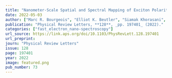 ```yaml
---
title: "Nanometer-Scale Spatial and Spectral Mapping of Exciton Polaritons in Structured Plasmonic Cavities"
date: 2022-05-03
author: ["Marc R. Bourgeois", "Elliot K. Beutler", "Siamak Khorasani", "Nicole Panek", "David J. Masiello"]
publication: "Physical Review Letters, **128**, _pp. 197401_ (2022)."
categories: ["fast_electron_nano-spectroscopy"]
url_source: https://link.aps.org/doi/10.1103/PhysRevLett.128.197401
url_preprint: 
journ: "Physical Review Letters"
issue: 128
page: 197401
year: 2022
image: featured.png
pub_number: 73
---
```

